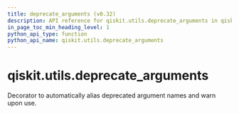 ```yaml
---
title: deprecate_arguments (v0.32)
description: API reference for qiskit.utils.deprecate_arguments in qiskit v0.32
in_page_toc_min_heading_level: 1
python_api_type: function
python_api_name: qiskit.utils.deprecate_arguments
---
```


<span id="qiskit-utils-deprecate-arguments" />

# qiskit.utils.deprecate\_arguments

<Function id="qiskit.utils.deprecate_arguments" isDedicatedPage={true} github="https://github.com/qiskit/qiskit/tree/stable/0.18/qiskit/utils/deprecation.py" signature="deprecate_arguments(kwarg_map)">
  Decorator to automatically alias deprecated argument names and warn upon use.
</Function>

